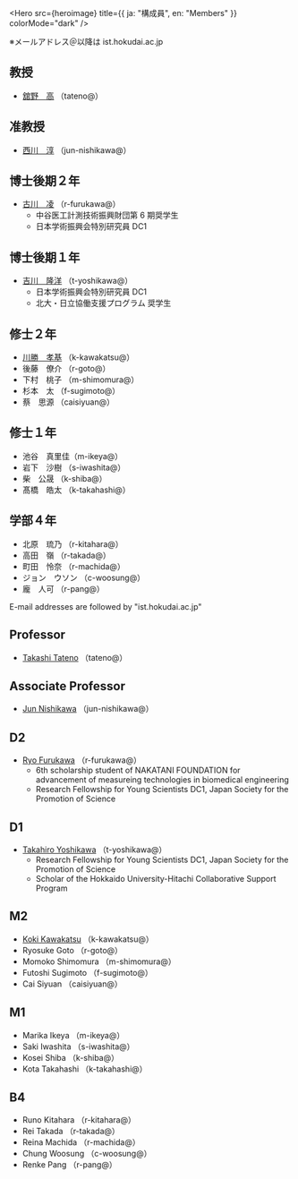 
<Hero
  src={heroimage}
  title={{ ja: "構成員", en: "Members" }}
  colorMode="dark"
/>

<Ja>

※メールアドレス＠以降は ist.hokudai.ac.jp

## 教授

- [舘野　高](https://researchmap.jp/tat) （tateno@）

## 准教授

- [西川　淳](https://researchmap.jp/jun_nishikawa) （jun-nishikawa@）

## 博士後期２年

- [古川　凌](https://furukawa-homepage.web.app/index-j.html) （r-furukawa@）
  - 中谷医工計測技術振興財団第 6 期奨学生
  - 日本学術振興会特別研究員 DC1

## 博士後期１年

- [吉川　隆洋](https://shijimi.dev/) （t-yoshikawa@）
   - 日本学術振興会特別研究員 DC1 
   - 北大・日立協働支援プログラム 奨学生

## 修士２年

- [川勝　孝基](https://koki-kawakatsu.web.app/) （k-kawakatsu@）
- 後藤　僚介 （r-goto@）
- 下村　桃子 （m-shimomura@）
- 杉本　太 （f-sugimoto@）
- 蔡　思源 （caisiyuan@）


## 修士１年

- 池谷　真里佳（m-ikeya@）
- 岩下　沙樹 （s-iwashita@）
- 柴　公晟 （k-shiba@）
- 髙橋　皓太 （k-takahashi@）

## 学部４年

- 北原　琉乃 （r-kitahara@）
- 高田　嶺 （r-takada@）
- 町田　怜奈 （r-machida@）
- ジョン　ウソン （c-woosung@）
- 龐　人可 （r-pang@）

</Ja>

<En>

E-mail addresses are followed by "ist.hokudai.ac.jp"

## Professor

- [Takashi Tateno](https://researchmap.jp/tat) （tateno@）

## Associate Professor

- [Jun Nishikawa](https://researchmap.jp/jun_nishikawa) （jun-nishikawa@）


## D2

- [Ryo Furukawa](https://furukawa-homepage.web.app/index.html) （r-furukawa@）
  - 6th scholarship student of NAKATANI FOUNDATION for advancement of measureing technologies in biomedical engineering
  - Research Fellowship for Young Scientists DC1, Japan Society for the Promotion of Science

## D1

- [Takahiro Yoshikawa](https://shijimi.dev/) （t-yoshikawa@）
  - Research Fellowship for Young Scientists DC1, Japan Society for the Promotion of Science
  - Scholar of the Hokkaido University-Hitachi Collaborative Support Program

## M2

- [Koki Kawakatsu](https://koki-kawakatsu.web.app/) （k-kawakatsu@）
- Ryosuke Goto （r-goto@）
- Momoko Shimomura （m-shimomura@）
- Futoshi Sugimoto （f-sugimoto@）
- Cai Siyuan （caisiyuan@）

## M1

- Marika Ikeya （m-ikeya@）
- Saki Iwashita （s-iwashita@）
- Kosei Shiba （k-shiba@）
- Kota Takahashi （k-takahashi@）

## B4

- Runo Kitahara （r-kitahara@）
- Rei Takada （r-takada@）
- Reina Machida （r-machida@）
- Chung Woosung （c-woosung@）
- Renke Pang （r-pang@）

</En>
